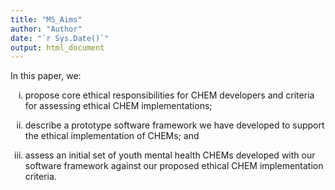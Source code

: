 ```yaml
---
title: "MS_Aims"
author: "Author"
date: "`r Sys.Date()`"
output: html_document
---
```


In this paper, we:

(i)	propose core ethical responsibilities for CHEM developers and criteria for assessing ethical CHEM implementations;

(ii) describe a prototype software framework we have developed to support the ethical implementation of CHEMs; and

(iii)	assess an initial set of youth mental health CHEMs developed with our software framework against our proposed ethical CHEM implementation criteria. 
